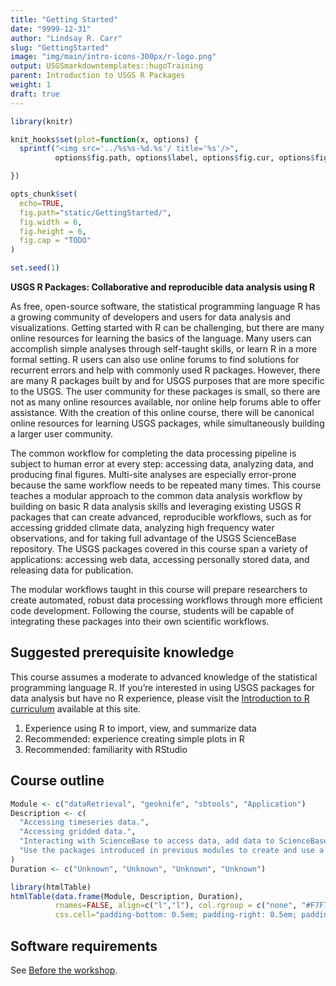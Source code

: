 ```yaml
---
title: "Getting Started"
date: "9999-12-31"
author: "Lindsay R. Carr"
slug: "GettingStarted"
image: "img/main/intro-icons-300px/r-logo.png"
output: USGSmarkdowntemplates::hugoTraining
parent: Introduction to USGS R Packages
weight: 1
draft: true
---
```


```r
library(knitr)

knit_hooks$set(plot=function(x, options) {
  sprintf("<img src='../%s%s-%d.%s'/ title='%s'/>", 
          options$fig.path, options$label, options$fig.cur, options$fig.ext, options$fig.cap)

})

opts_chunk$set(
  echo=TRUE,
  fig.path="static/GettingStarted/",
  fig.width = 6,
  fig.height = 6,
  fig.cap = "TODO"
)

set.seed(1)
```

**USGS R Packages: Collaborative and reproducible data analysis using R**

As free, open-source software, the statistical programming language R has a growing community of developers and users for data analysis and visualizations. Getting started with R can be challenging, but there are many online resources for learning the basics of the language. Many users can accomplish simple analyses through self-taught skills, or learn R in a more formal setting. R users can also use online forums to find solutions for recurrent errors and help with commonly used R packages. However, there are many R packages built by and for USGS purposes that are more specific to the USGS. The user community for these packages is small, so there are not as many online resources available, nor online help forums able to offer assistance. With the creation of this online course, there will be canonical online resources for learning USGS packages, while simultaneously building a larger user community.

The common workflow for completing the data processing pipeline is subject to human error at every step: accessing data, analyzing data, and producing final figures. Multi-site analyses are especially error-prone because the same workflow needs to be repeated many times. This course teaches a modular approach to the common data analysis workflow by building on basic R data analysis skills and leveraging existing USGS R packages that can create advanced, reproducible workflows, such as for accessing gridded climate data, analyzing high frequency water observations, and for taking full advantage of the USGS ScienceBase repository. The USGS packages covered in this course span a variety of applications: accessing web data, accessing personally stored data, and releasing data for publication. 

The modular workflows taught in this course will prepare researchers to create automated, robust data processing workflows through more efficient code development. Following the course, students will be capable of integrating these packages into their own scientific workflows. 

## Suggested prerequisite knowledge

This course assumes a moderate to advanced knowledge of the statistical programming language R. If you're interested in using USGS packages for data analysis but have no R experience, please visit the [Introduction to R curriculum](/intro-curriculum) available at this site.

1. Experience using R to import, view, and summarize data
2. Recommended: experience creating simple plots in R
3. Recommended: familiarity with RStudio

## Course outline

```r
Module <- c("dataRetrieval", "geoknife", "sbtools", "Application")
Description <- c(
  "Accessing timeseries data.",
  "Accessing gridded data.",
  "Interacting with ScienceBase to access data, add data to ScienceBase, or release data from R output for a data release.",
  "Use the packages introduced in previous modules to create and use a robust modular workflow."
)
Duration <- c("Unknown", "Unknown", "Unknown", "Unknown")

library(htmlTable)
htmlTable(data.frame(Module, Description, Duration),
          rnames=FALSE, align=c("l","l"), col.rgroup = c("none", "#F7F7F7"), 
          css.cell="padding-bottom: 0.5em; padding-right: 0.5em; padding-top: 0.5em;")
```

## Software requirements

See [Before the workshop](/intro-curriculum/Before).
